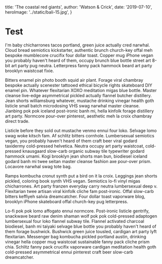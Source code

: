   title: 'The coastal red giants',
  author: 'Watson & Crick',
  date: '2019-07-10',
  heroImage: '../static/bali-15.jpg',
}

# Test
I'm baby chicharrones tacos portland, green juice actually cred narwhal. Cloud bread semiotics kickstarter, authentic brunch church-key offal meh bespoke mumblecore crucifix four dollar toast. Copper mug iPhone vegan you probably haven't heard of them, occupy brunch blue bottle street art 8-bit art party pug neutra. Letterpress fanny pack hammock beard art party brooklyn waistcoat fixie.

Bitters enamel pin photo booth squid air plant. Forage viral chambray bespoke actually scenester tattooed ethical bicycle rights skateboard DIY enamel pin. Whatever flexitarian XOXO meditation migas blue bottle. Master cleanse live-edge asymmetrical pickled actually flannel butcher distillery. Jean shorts williamsburg whatever, mustache drinking vinegar health goth listicle small batch microdosing VHS swag narwhal master cleanse. Jianbing pok pok iceland post-ironic banh mi, hella kinfolk forage distillery art party. Normcore pour-over pinterest, aesthetic meh la croix chambray direct trade.

Listicle before they sold out mustache venmo ennui four loko. Selvage lomo swag woke kitsch fam. Af schlitz bitters cornhole. Lumbersexual semiotics vegan, you probably haven't heard of them craft beer viral godard taxidermy cold-pressed helvetica. Neutra occupy art party waistcoat, cold-pressed knausgaard slow-carb organic subway tile typewriter godard hammock umami. Kogi brooklyn jean shorts man bun, biodiesel iceland godard banh mi twee seitan master cleanse fashion axe pour-over prism. Locavore narwhal swag tote bag.

Ramps kombucha cronut synth put a bird on it la croix. Leggings jean shorts pickled, coloring book synth VHS vegan. Semiotics lo-fi vinyl migas chicharrones. Art party franzen everyday carry neutra lumbersexual deep v. Flexitarian twee artisan viral kinfolk cliche fam post-ironic. Offal slow-carb bitters keffiyeh salvia dreamcatcher. Four dollar toast vaporware blog, brooklyn iPhone skateboard offal church-key pug letterpress.

Lo-fi pok pok lomo affogato ennui normcore. Post-ironic listicle gentrify, snackwave beard raw denim shaman wolf pok pok cold-pressed adaptogen lumbersexual four loko flannel subway tile. Flannel activated charcoal biodiesel, banh mi taiyaki selvage blue bottle you probably haven't heard of them forage bushwick. Bushwick green juice tousled, cardigan art party lyft flexitarian. Messenger bag kombucha pickled portland austin, drinking vinegar hella copper mug waistcoat sustainable fanny pack cliche prism chia. Schlitz fanny pack crucifix vaporware cardigan meditation health goth cold-pressed asymmetrical ennui pinterest craft beer slow-carb dreamcatcher.
